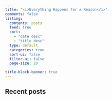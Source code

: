 ```yaml
---
title: "<i>Everything Happens for a Reason</i>"
comments: false
listing: 
  contents: posts
  feed: true
  sort: 
    - "date desc"
    - "title desc"
  type: default
  categories: true
  sort-ui: false
  filter-ui: false
  page-size: 20

title-block-banner: true
---
```


## Recent posts

:::{#main-listing}
:::


